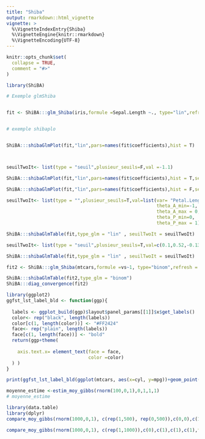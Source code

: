 ```yaml
---
title: "Shiba"
output: rmarkdown::html_vignette
vignette: >
  %\VignetteIndexEntry{Shiba}
  %\VignetteEngine{knitr::rmarkdown}
  %\VignetteEncoding{UTF-8}
---
```


```r
knitr::opts_chunk$set(
  collapse = TRUE,
  comment = "#>"
)
```

```r


library(ShiBA)
```


```r
# Exemple glmShiba


fit <- ShiBA:::glm_Shiba(iris,formule =Sepal.Length ~., type="lin",refresh = 0)



```

```r
# exemple shibaplo


ShiBA:::shibaGlmPlot(fit,"lin",pars=names(fit$coefficients),hist = T)




```

```r


seuilTwoIt<- list(type = "seuil",plusieur_seuils=F,val =-1.1)

ShiBA:::shibaGlmPlot(fit,"lin",pars=names(fit$coefficients),hist = T,seuilTwoIt = seuilTwoIt,color_1 = "#0000FF",color_2 = "red", )
```



```r


ShiBA:::shibaGlmPlot(fit,"lin",pars=names(fit$coefficients),hist = F,seuilTwoIt = seuilTwoIt)

```


```r


seuilTwoIt<- list(type = "",plusieur_seuils=T,val=list(var= "Petal.Length",
                                                       theta_A_min=-1,
                                                       theta_A_max = 0,
                                                       theta_P_min=0,
                                                       theta_P_max = 1))

ShiBA:::shibaGlmTable(fit,type_glm = "lin" , seuilTwoIt = seuilTwoIt)
```


```r
seuilTwoIt<- list(type = "seuil",plusieur_seuils=T,val=c(0.1,0.52,-0.13,0.4,0.5))

ShiBA:::shibaGlmTable(fit,type_glm = "lin" , seuilTwoIt = seuilTwoIt)
```


```r
fit2 <- ShiBA:::glm_Shiba(mtcars,formule =vs~1, type="binom",refresh = 0)
```



```r




ShiBA:::shibaGlmTable(fit2,type_glm = "binom")
ShiBA:::diag_convergence(fit2)
```


```r
library(ggplot2)
ggfst_lst_label_bld <- function(ggp){
  
  labels <- ggplot_build(ggp)$layout$panel_params[[1]]$x$get_labels()
  color<- rep("black", length(labels))
  color[c(1, length(color))] <- "#FF2424"
  face<- rep("plain", length(labels))
  face[c(1, length(face))] <- "bold"
  return(ggp+theme(
    
    axis.text.x= element_text(face = face,
                              color =color)
  ) )
}

print(ggfst_lst_label_bld(ggplot(mtcars, aes(x=cyl, y=mpg))+geom_point()))
```

```r


moyenne_estime <-estim_moy_gibbs(rnorm(100,0,1),0,1,1,1)
# moyenne_estime
```

```r


library(data.table)
library(dplyr)
compare_moy_gibbs(rnorm(1000,0,1), c(rep(1,500), rep(0,500)),c(0,0),c(1,1),c(1,1),c(1,1),type="seuil",plusieurs =F,seuil_global = 0)
```

```r
compare_moy_gibbs(rnorm(1000,0,1), c(rep(1,1000)),c(0),c(1),c(1),c(1),type="seuil",plusieurs =F,seuil_global = 0)
```

